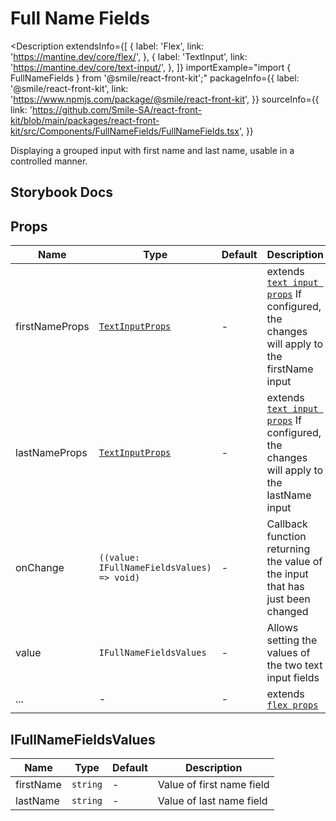 # Full Name Fields

<Description
  extendsInfo={[
    {
      label: 'Flex',
      link: 'https://mantine.dev/core/flex/',
    },
    {
      label: 'TextInput',
      link: 'https://mantine.dev/core/text-input/',
    },
  ]}
  importExample="import { FullNameFields } from '@smile/react-front-kit';"
  packageInfo={{
    label: '@smile/react-front-kit',
    link: 'https://www.npmjs.com/package/@smile/react-front-kit',
  }}
  sourceInfo={{
    link: 'https://github.com/Smile-SA/react-front-kit/blob/main/packages/react-front-kit/src/Components/FullNameFields/FullNameFields.tsx',
  }}
>
  Displaying a grouped input with first name and last name, usable in a
  controlled manner.
</Description>

## Storybook Docs

<StorybookEmbed storyId="3-custom-form-fullnamefields--docs" height="820" />

## Props

| Name           | Type                                                             | Default | Description                                                                                                                     |
| -------------- | ---------------------------------------------------------------- | ------- | ------------------------------------------------------------------------------------------------------------------------------- |
| firstNameProps | [`TextInputProps`](https://mantine.dev/core/text-input/?t=props) | -       | extends [`text input props`](https://mantine.dev/core/text-input/) If configured, the changes will apply to the firstName input |
| lastNameProps  | [`TextInputProps`](https://mantine.dev/core/text-input/?t=props) | -       | extends [`text input props`](https://mantine.dev/core/text-input/) If configured, the changes will apply to the lastName input  |
| onChange       | `((value: IFullNameFieldsValues) => void)`                       | -       | Callback function returning the value of the input that has just been changed                                                   |
| value          | `IFullNameFieldsValues`                                          | -       | Allows setting the values of the two text input fields                                                                          |
| ...            | -                                                                | -       | extends [`flex props`](https://mantine.dev/core/flex/?t=props)                                                                  |

## IFullNameFieldsValues

| Name      | Type     | Default | Description               |
| --------- | -------- | ------- | ------------------------- |
| firstName | `string` | -       | Value of first name field |
| lastName  | `string` | -       | Value of last name field  |
